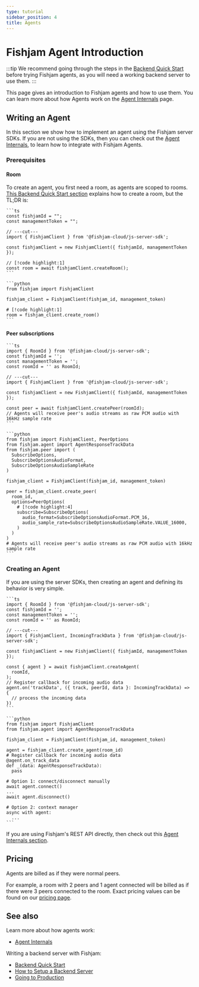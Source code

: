 ```yaml
---
type: tutorial
sidebar_position: 4
title: Agents
---
```



# Fishjam Agent Introduction

:::tip
We recommend going through the steps in the [Backend Quick Start](../tutorials/backend-quick-start)
before trying Fishjam agents, as you will need a working backend server to use them.
:::

This page gives an introduction to Fishjam agents and how to use them.
You can learn more about how Agents work on the [Agent Internals](../explanation/agent-internals) page.

<AgentDefinition />

## Writing an Agent

In this section we show how to implement an agent using the Fishjam server SDKs.
If you are not using the SDKs, then you can check out the [Agent Internals](../explanation/agent-internals#agent-lifecycle), to learn how to integrate with Fishjam Agents.

### Prerequisites

#### Room

To create an agent, you first need a room, as agents are scoped to rooms.
[This Backend Quick Start section](../tutorials/backend-quick-start#step-4-create-a-room) explains how to create a room, but the TL;DR is:

<Tabs groupId="language">
  <TabItem value="ts" label="TypeScript">
  
    ```ts
    const fishjamId = "";
    const managementToken = "";
    
    // ---cut---
    import { FishjamClient } from '@fishjam-cloud/js-server-sdk';

    const fishjamClient = new FishjamClient({ fishjamId, managementToken });

    // [!code highlight:1]
    const room = await fishjamClient.createRoom();
    ```

  </TabItem>

  <TabItem value="python" label="Python">

    ```python
    from fishjam import FishjamClient

    fishjam_client = FishjamClient(fishjam_id, management_token)

    # [!code highlight:1]
    room = fishjam_client.create_room()
    ```

  </TabItem>
</Tabs>

#### Peer subscriptions

<Subscriptions />

<Tabs groupId="language">
  <TabItem value="ts" label="TypeScript">
  
    ```ts
    import { RoomId } from '@fishjam-cloud/js-server-sdk';
    const fishjamId = '';
    const managementToken = '';
    const roomId = '' as RoomId;

    // ---cut---
    import { FishjamClient } from '@fishjam-cloud/js-server-sdk';

    const fishjamClient = new FishjamClient({ fishjamId, managementToken });

    const peer = await fishjamClient.createPeer(roomId);
    // Agents will receive peer's audio streams as raw PCM audio with 16kHz sample rate
    ```

  </TabItem>

  <TabItem value="python" label="Python">

    ```python
    from fishjam import FishjamClient, PeerOptions
    from fishjam.agent import AgentResponseTrackData
    from fishjam.peer import (
      SubscribeOptions,
      SubscribeOptionsAudioFormat,
      SubscribeOptionsAudioSampleRate
    )

    fishjam_client = FishjamClient(fishjam_id, management_token)

    peer = fishjam_client.create_peer(
      room_id,
      options=PeerOptions(
        # [!code highlight:4]
        subscribe=SubscribeOptions(
          audio_format=SubscribeOptionsAudioFormat.PCM_16,
          audio_sample_rate=SubscribeOptionsAudioSampleRate.VALUE_16000,
        )
      )
    )
    # Agents will receive peer's audio streams as raw PCM audio with 16kHz sample rate
    ```

  </TabItem>

</Tabs>

### Creating an Agent

If you are using the server SDKs, then creating an agent and defining its behavior is very simple.

<Tabs groupId="language">
  <TabItem value="ts" label="TypeScript">
  
    ```ts
    import { RoomId } from '@fishjam-cloud/js-server-sdk';
    const fishjamId = '';
    const managementToken = '';
    const roomId = '' as RoomId;

    // ---cut---
    import { FishjamClient, IncomingTrackData } from '@fishjam-cloud/js-server-sdk';

    const fishjamClient = new FishjamClient({ fishjamId, managementToken });

    const { agent } = await fishjamClient.createAgent(
      roomId,
    );
    // Register callback for incoming audio data
    agent.on('trackData', ({ track, peerId, data }: IncomingTrackData) => {
      // process the incoming data
    })
    ```

  </TabItem>

  <TabItem value="python" label="Python">

    ```python
    from fishjam import FishjamClient
    from fishjam.agent import AgentResponseTrackData

    fishjam_client = FishjamClient(fishjam_id, management_token)

    agent = fishjam_client.create_agent(room_id)
    # Register callback for incoming audio data
    @agent.on_track_data
    def _(data: AgentResponseTrackData):
      pass

    # Option 1: connect/disconnect manually
    await agent.connect()
    ...
    await agent.disconnect()

    # Option 2: context manager
    async with agent:
      ...
    ```

  </TabItem>

</Tabs>

If you are using Fishjam's REST API directly, then check out this [Agent Internals section](../explanation/agent-internals#step-1-creating-an-agent-in-fishjam).

## Pricing

Agents are billed as if they were normal peers.

For example, a room with 2 peers and 1 agent connected will be billed as if there were 3 peers connected to the room.
Exact pricing values can be found on our [pricing page](https://fishjam.io/#pricing).

## See also

Learn more about how agents work:

- [Agent Internals](../explanation/agent-internals)

Writing a backend server with Fishjam:

- [Backend Quick Start](../tutorials/backend-quick-start)
- [How to Setup a Backend Server](../how-to/backend/server-setup)
- [Going to Production](../how-to/backend/production-deployment)
